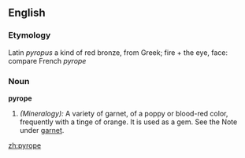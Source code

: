 ==English==

===Etymology===
Latin ''pyropus'' a kind of red bronze, from Greek;  fire +  the eye, face: compare French ''pyrope''
===Noun===
'''pyrope'''

#''(Mineralogy):'' A variety of garnet, of a poppy or blood-red color, frequently with a tinge of orange. It is used as a gem. See the Note under [[garnet]].

[[zh:pyrope]]